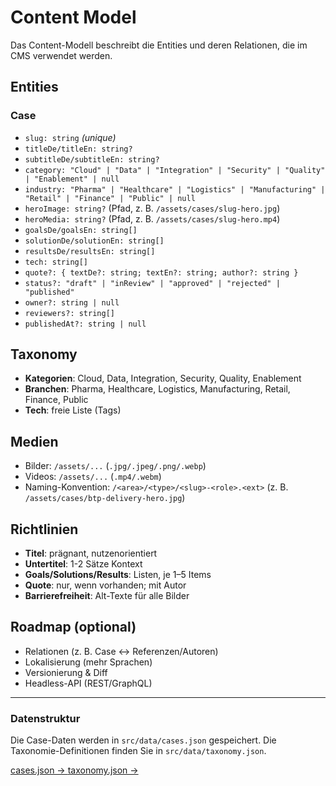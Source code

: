 # Content Model

Das Content-Modell beschreibt die Entities und deren Relationen, die im CMS verwendet werden.

## Entities

### Case

- `slug: string` *(unique)*
- `titleDe/titleEn: string?`
- `subtitleDe/subtitleEn: string?`
- `category: "Cloud" | "Data" | "Integration" | "Security" | "Quality" | "Enablement" | null`
- `industry: "Pharma" | "Healthcare" | "Logistics" | "Manufacturing" | "Retail" | "Finance" | "Public" | null`
- `heroImage: string?` (Pfad, z. B. `/assets/cases/slug-hero.jpg`)
- `heroMedia: string?` (Pfad, z. B. `/assets/cases/slug-hero.mp4`)
- `goalsDe/goalsEn: string[]`
- `solutionDe/solutionEn: string[]`
- `resultsDe/resultsEn: string[]`
- `tech: string[]`
- `quote?: { textDe?: string; textEn?: string; author?: string }`
- `status?: "draft" | "inReview" | "approved" | "rejected" | "published"`
- `owner?: string | null`
- `reviewers?: string[]`
- `publishedAt?: string | null`

## Taxonomy

- **Kategorien**: Cloud, Data, Integration, Security, Quality, Enablement  
- **Branchen**: Pharma, Healthcare, Logistics, Manufacturing, Retail, Finance, Public  
- **Tech**: freie Liste (Tags)

## Medien

- Bilder: `/assets/...` (`.jpg/.jpeg/.png/.webp`)
- Videos: `/assets/...` (`.mp4/.webm`)
- Naming-Konvention: `/<area>/<type>/<slug>-<role>.<ext>` (z. B. `/assets/cases/btp-delivery-hero.jpg`)

## Richtlinien

- **Titel**: prägnant, nutzenorientiert  
- **Untertitel**: 1-2 Sätze Kontext  
- **Goals/Solutions/Results**: Listen, je 1–5 Items  
- **Quote**: nur, wenn vorhanden; mit Autor  
- **Barrierefreiheit**: Alt-Texte für alle Bilder

## Roadmap (optional)

- Relationen (z. B. Case ↔ Referenzen/Autoren)
- Lokalisierung (mehr Sprachen)
- Versionierung & Diff
- Headless-API (REST/GraphQL)

---

<div className="not-prose bg-gray-50 border border-gray-200 rounded-lg p-6 my-6">
  <h3 className="text-lg font-semibold text-gray-900 mb-3">Datenstruktur</h3>
  <p className="text-sm text-gray-700 mb-4">
    Die Case-Daten werden in <code className="bg-gray-200 px-2 py-1 rounded">src/data/cases.json</code> gespeichert.
    Die Taxonomie-Definitionen finden Sie in <code className="bg-gray-200 px-2 py-1 rounded">src/data/taxonomy.json</code>.
  </p>
  <div className="flex gap-3">
    <a 
      href="https://github.com/Masum187/Quantiva-Advisory/blob/main/src/data/cases.json" 
      target="_blank"
      rel="noopener noreferrer"
      className="inline-flex items-center gap-2 px-4 py-2 bg-gray-800 text-white rounded-lg text-sm font-medium hover:bg-gray-900 transition"
    >
      cases.json →
    </a>
    <a 
      href="https://github.com/Masum187/Quantiva-Advisory/blob/main/src/data/taxonomy.json" 
      target="_blank"
      rel="noopener noreferrer"
      className="inline-flex items-center gap-2 px-4 py-2 bg-gray-800 text-white rounded-lg text-sm font-medium hover:bg-gray-900 transition"
    >
      taxonomy.json →
    </a>
  </div>
</div>



